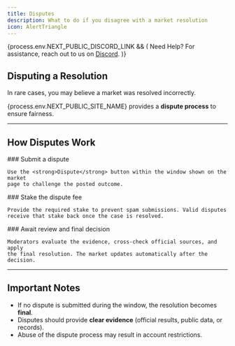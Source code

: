 ```yaml
---
title: Disputes
description: What to do if you disagree with a market resolution
icon: AlertTriangle
---
```



{process.env.NEXT_PUBLIC_DISCORD_LINK && (
<Callout>
  Need Help? For assistance, reach out to us on <a href={process.env.NEXT_PUBLIC_DISCORD_LINK} target="_blank">Discord</a>.
</Callout>
)}

## Disputing a Resolution

In rare cases, you may believe a market was resolved incorrectly.

{process.env.NEXT_PUBLIC_SITE_NAME} provides a **dispute process** to ensure fairness.

---

## How Disputes Work

<Steps>
  <Step>
    ### Submit a dispute

    Use the <strong>Dispute</strong> button within the window shown on the market
    page to challenge the posted outcome.
  </Step>
  <Step>
    ### Stake the dispute fee

    Provide the required stake to prevent spam submissions. Valid disputes
    receive that stake back once the case is resolved.
  </Step>
  <Step>
    ### Await review and final decision

    Moderators evaluate the evidence, cross-check official sources, and apply
    the final resolution. The market updates automatically after the decision.
  </Step>
</Steps>

---

## Important Notes

- If no dispute is submitted during the window, the resolution becomes **final**.
- Disputes should provide **clear evidence** (official results, public data, or records).
- Abuse of the dispute process may result in account restrictions.
